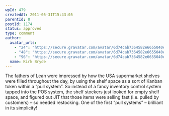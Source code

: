 ```yaml
---
wpId: 479
createdAt: 2011-05-31T15:43:05
parentId: 0
postId: 1174
status: approved
type: comment
author:
  avatar_urls:
    - "24": "https://secure.gravatar.com/avatar/6d74cab7364582e6655040e5c8b69cee?s=24&d=mm&r=g"
    - "48": "https://secure.gravatar.com/avatar/6d74cab7364582e6655040e5c8b69cee?s=48&d=mm&r=g"
    - "96": "https://secure.gravatar.com/avatar/6d74cab7364582e6655040e5c8b69cee?s=96&d=mm&r=g"
  name: Kirk Bryde
---
```


The fathers of Lean were impressed by how the USA supermarket shelves were filled throughout the day, by using the shelf space as a sort of Kanban token within a “pull system”. So instead of a fancy inventory control system tapped into the POS system, the shelf stockers just looked for empty shelf space, and figured out JIT that those items were selling fast (i.e. pulled by customers) – so needed restocking. One of the first “pull systems” – brilliant in its simplicity!